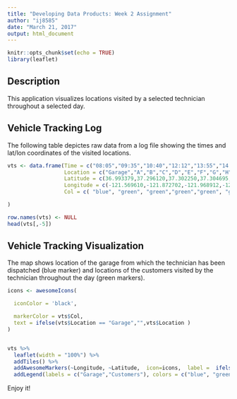 ---
title: "Developing Data Products: Week 2 Assignment"
author: "ij8585"
date: "March 21, 2017"
output: html_document
---

```{r setup, include=FALSE}
knitr::opts_chunk$set(echo = TRUE)
library(leaflet)
```

## Description

This application visualizes locations visited by a selected technician throughout a selected day.


## Vehicle Tracking Log

The following table depictes raw data from a log file showing the times and lat/lon coordinates of the visited locations.  

```{r inputData, echo=FALSE}

vts <- data.frame(Time = c("08:05","09:35","10:40","12:12","13:55","14:20","15:40","16:21","16:55","17:32"),
                  Location = c("Garage","A","B","C","D","E","F","G","H","I"),
                  Latitude = c(36.993379,37.296120,37.302250,37.304695,37.330444,37.331721,37.333670,37.334025,37.335115,37.367719),
                  Longitude = c(-121.569610,-121.872702,-121.968912,-121.966042,-121.969590,-121.968382,-121.982272,-121.982036,-121.982987,-122.001249   ),
                  Col = c( "blue", "green", "green","green","green", "green", "green","green","green","green")

)
```

 


```{r showData, echo=FALSE, comment = " "}
row.names(vts) <- NULL
head(vts[,-5])

```

## Vehicle Tracking Visualization

The map shows location of the garage from which the technician has been dispatched (blue marker) and locations of the customers visited by the technician throughout the day (green markers). 

```{r tracing, echo=FALSE}

icons <- awesomeIcons(

  iconColor = 'black',

  markerColor = vts$Col,
  text = ifelse(vts$Location == "Garage","",vts$Location )
)


vts %>%
  leaflet(width = "100%") %>%
  addTiles() %>%
  addAwesomeMarkers(~Longitude, ~Latitude,  icon=icons,  label =  ifelse(vts$Location != "Garage", paste("Customer ",vts$Location), "Garage" ), labelOptions = labelOptions(noHide = FALSE), clusterOptions = markerClusterOptions() ) %>%
  addLegend(labels = c("Garage","Customers"), colors = c("blue", "green"))

```

Enjoy it!
